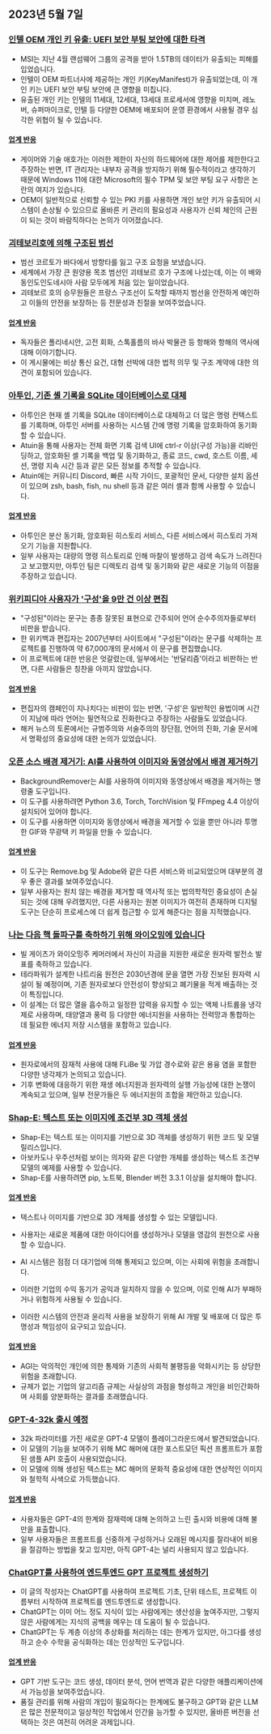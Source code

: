 

<CallToAction />

<Steps>

## 2023년 5월 7일

### [인텔 OEM 개인 키 유출: UEFI 보안 부팅 보안에 대한 타격](https://securityonline.info/intel-oem-private-key-leak-a-blow-to-uefi-secure-boot-security/)

- MSI는 지난 4월 랜섬웨어 그룹의 공격을 받아 1.5TB의 데이터가 유출되는 피해를 입었습니다.
- 인텔이 OEM 파트너사에 제공하는 개인 키(KeyManifest)가 유출되었는데, 이 개인 키는 UEFI 보안 부팅 보안에 큰 영향을 미칩니다.
- 유출된 개인 키는 인텔의 11세대, 12세대, 13세대 프로세서에 영향을 미치며, 레노버, 슈퍼마이크로, 인텔 등 다양한 OEM에 배포되어 운영 환경에서 사용될 경우 심각한 위협이 될 수 있습니다.

#### [업계 반응](http://news.ycombinator.com/item?id=35843566)

- 게이머와 기술 애호가는 이러한 제한이 자신의 하드웨어에 대한 제어를 제한한다고 주장하는 반면, IT 관리자는 내부자 공격을 방지하기 위해 필수적이라고 생각하기 때문에 Windows 11에 대한 Microsoft의 필수 TPM 및 보안 부팅 요구 사항은 논란의 여지가 있습니다.
- OEM이 일반적으로 신뢰할 수 있는 PKI 키를 사용하면 개인 보안 키가 유출되어 시스템이 손상될 수 있으므로 올바른 키 관리의 필요성과 사용자가 신뢰 체인의 근원이 되는 것이 바람직하다는 논의가 이어졌습니다.

### [괴테보리호에 의해 구조된 범선](https://www.gotheborg.se/news/rescue-of-sailing-boat/)

- 범선 코르토가 바다에서 방향타를 잃고 구조 요청을 보냈습니다.
- 세계에서 가장 큰 원양용 목조 범선인 괴테보르 호가 구조에 나섰는데, 이는 이 배와 동인도인도네시아 사람 모두에게 처음 있는 일이었습니다.
- 괴테보르 호의 승무원들은 프랑스 구조선이 도착할 때까지 범선을 안전하게 예인하고 이들의 안전을 보장하는 등 전문성과 친절을 보여주었습니다.

#### [업계 반응](http://news.ycombinator.com/item?id=35838751)

- 독자들은 폴리네시안, 고전 회화, 스톡홀름의 바사 박물관 등 항해와 항해의 역사에 대해 이야기합니다.
- 이 게시물에는 비상 통신 요건, 대형 선박에 대한 법적 의무 및 구조 계약에 대한 의견이 포함되어 있습니다.

### [아투인, 기존 셸 기록을 SQLite 데이터베이스로 대체](https://github.com/ellie/atuin)

- 아투인은 현재 셸 기록을 SQLite 데이터베이스로 대체하고 더 많은 명령 컨텍스트를 기록하며, 아투인 서버를 사용하는 시스템 간에 명령 기록을 암호화하여 동기화할 수 있습니다.
- Atuin을 통해 사용자는 전체 화면 기록 검색 UI에 ctrl-r 이상(구성 가능)을 리바인딩하고, 암호화된 셸 기록을 백업 및 동기화하고, 종료 코드, cwd, 호스트 이름, 세션, 명령 지속 시간 등과 같은 모든 정보를 추적할 수 있습니다.
- Atuin에는 커뮤니티 Discord, 빠른 시작 가이드, 포괄적인 문서, 다양한 설치 옵션이 있으며 zsh, bash, fish, nu shell 등과 같은 여러 셸과 함께 사용할 수 있습니다.

#### [업계 반응](http://news.ycombinator.com/item?id=35839470)

- 아투인은 분산 동기화, 암호화된 히스토리 서비스, 다른 서비스에서 히스토리 가져오기 기능을 지원합니다.
- 일부 사용자는 대량의 명령 히스토리로 인해 마찰이 발생하고 검색 속도가 느려진다고 보고했지만, 아투인 팀은 디렉토리 검색 및 동기화와 같은 새로운 기능의 이점을 주장하고 있습니다.

### [위키피디아 사용자가 '구성'을 9만 건 이상 편집](https://en.wikipedia.org/wiki/User:Giraffedata/comprised_of)

- "구성된"이라는 문구는 종종 잘못된 표현으로 간주되어 언어 순수주의자들로부터 비판을 받습니다.
- 한 위키백과 편집자는 2007년부터 사이트에서 "구성된"이라는 문구를 삭제하는 프로젝트를 진행하여 약 67,000개의 문서에서 이 문구를 편집했습니다.
- 이 프로젝트에 대한 반응은 엇갈렸는데, 일부에서는 '반달리즘'이라고 비판하는 반면, 다른 사람들은 칭찬을 아끼지 않았습니다.

#### [업계 반응](http://news.ycombinator.com/item?id=35838180)

- 편집자의 캠페인이 지나치다는 비판이 있는 반면, '구성'은 일반적인 용법이며 시간이 지남에 따라 언어는 필연적으로 진화한다고 주장하는 사람들도 있었습니다.
- 해커 뉴스의 토론에서는 규범주의와 서술주의의 장단점, 언어의 진화, 기술 문서에서 명확성의 중요성에 대한 논의가 있었습니다.

### [오픈 소스 배경 제거기: AI를 사용하여 이미지와 동영상에서 배경 제거하기](https://github.com/nadermx/backgroundremover)

- BackgroundRemover는 AI를 사용하여 이미지와 동영상에서 배경을 제거하는 명령줄 도구입니다.
- 이 도구를 사용하려면 Python 3.6, Torch, TorchVision 및 FFmpeg 4.4 이상이 설치되어 있어야 합니다.
- 이 도구를 사용하면 이미지와 동영상에서 배경을 제거할 수 있을 뿐만 아니라 투명한 GIF와 무광택 키 파일을 만들 수 있습니다.

#### [업계 반응](http://news.ycombinator.com/item?id=35838504)

- 이 도구는 Remove.bg 및 Adobe와 같은 다른 서비스와 비교되었으며 대부분의 경우 좋은 결과를 보여주었습니다.
- 일부 사용자는 원치 않는 배경을 제거할 때 역사적 또는 법의학적인 중요성이 손실되는 것에 대해 우려했지만, 다른 사용자는 원본 이미지가 여전히 존재하며 디지털 도구는 단순히 프로세스에 더 쉽게 접근할 수 있게 해준다는 점을 지적했습니다.

### [나는 다음 핵 돌파구를 축하하기 위해 와이오밍에 있습니다](https://www.gatesnotes.com/Wyoming-TerraPower)

- 빌 게이츠가 와이오밍주 케머러에서 자신이 자금을 지원한 새로운 원자력 발전소 발표를 축하하고 있습니다.
- 테라파워가 설계한 나트리움 원전은 2030년경에 문을 열면 가장 진보된 원자력 시설이 될 예정이며, 기존 원자로보다 안전성이 향상되고 폐기물을 적게 배출하는 것이 특징입니다.
- 이 설계는 더 많은 열을 흡수하고 일정한 압력을 유지할 수 있는 액체 나트륨을 냉각제로 사용하며, 태양열과 풍력 등 다양한 에너지원을 사용하는 전력망과 통합하는 데 필요한 에너지 저장 시스템을 포함하고 있습니다.

#### [업계 반응](http://news.ycombinator.com/item?id=35838407)

- 원자로에서의 잠재적 사용에 대해 FLiBe 및 가압 경수로와 같은 용융 염을 포함한 다양한 냉각제가 논의되고 있습니다.
- 기후 변화에 대응하기 위한 재생 에너지원과 원자력의 실행 가능성에 대한 논쟁이 계속되고 있으며, 일부 전문가들은 두 에너지원의 조합을 제안하고 있습니다.

### [Shap-E: 텍스트 또는 이미지에 조건부 3D 객체 생성](https://github.com/openai/shap-e)

- Shap-E는 텍스트 또는 이미지를 기반으로 3D 객체를 생성하기 위한 코드 및 모델 릴리스입니다.
- 아보카도나 우주선처럼 보이는 의자와 같은 다양한 개체를 생성하는 텍스트 조건부 모델의 예제를 사용할 수 있습니다.
- Shap-E를 사용하려면 pip, 노트북, Blender 버전 3.3.1 이상을 설치해야 합니다.

#### [업계 반응](http://news.ycombinator.com/item?id=35836976)

- 텍스트나 이미지를 기반으로 3D 개체를 생성할 수 있는 모델입니다.
- 사용자는 새로운 제품에 대한 아이디어를 생성하거나 모델을 영감의 원천으로 사용할 수 있습니다.

- AI 시스템은 점점 더 대기업에 의해 통제되고 있으며, 이는 사회에 위험을 초래합니다.
- 이러한 기업의 수익 동기가 공익과 일치하지 않을 수 있으며, 이로 인해 AI가 부패하거나 위험하게 사용될 수 있습니다.
- 이러한 시스템의 안전과 윤리적 사용을 보장하기 위해 AI 개발 및 배포에 더 많은 투명성과 책임성이 요구되고 있습니다.

#### [업계 반응](http://news.ycombinator.com/item?id=35841542)

- AGI는 악의적인 개인에 의한 통제와 기존의 사회적 불평등을 악화시키는 등 상당한 위험을 초래합니다.
- 규제가 없는 기업의 알고리즘 규제는 사실상의 과점을 형성하고 개인을 비인간화하며 사회를 양분화하는 결과를 초래했습니다.

### [GPT-4-32k 출시 예정](https://community.openai.com/t/it-looks-like-gpt-4-32k-is-rolling-out/194615)

- 32k 파라미터를 가진 새로운 GPT-4 모델이 플레이그라운드에서 발견되었습니다.
- 이 모델의 기능을 보여주기 위해 MC 해머에 대한 포스트모던 픽션 프롬프트가 포함된 샘플 API 호출이 사용되었습니다.
- 이 모델에 의해 생성된 텍스트는 MC 해머의 문화적 중요성에 대한 연상적인 이미지와 철학적 사색으로 가득했습니다.

#### [업계 반응](http://news.ycombinator.com/item?id=35841460)

- 사용자들은 GPT-4의 한계와 잠재력에 대해 논의하고 느린 출시와 비용에 대해 불만을 표출합니다.
- 일부 사용자들은 프롬프트를 신중하게 구성하거나 오래된 메시지를 잘라내어 비용을 절감하는 방법을 찾고 있지만, 아직 GPT-4는 널리 사용되지 않고 있습니다.

### [ChatGPT를 사용하여 엔드투엔드 GPT 프로젝트 생성하기](https://github.com/ixaxaar/VardaGPT/blob/master/STORY.md)

- 이 글의 작성자는 ChatGPT를 사용하여 프로젝트 기초, 단위 테스트, 프로젝트 이름부터 시작하여 프로젝트를 엔드투엔드로 생성합니다.
- ChatGPT는 이미 어느 정도 지식이 있는 사람에게는 생산성을 높여주지만, 그렇지 않은 사람에게는 지식의 공백을 메우는 데 도움이 될 수 있습니다.
- ChatGPT는 두 계층 이상의 추상화를 처리하는 데는 한계가 있지만, 아그다를 생성하고 순수 수학을 공식화하는 데는 인상적인 도구입니다.

#### [업계 반응](http://news.ycombinator.com/item?id=35839536)

- GPT 기반 도구는 코드 생성, 데이터 분석, 언어 번역과 같은 다양한 애플리케이션에서 가능성을 보여주었습니다.
- 품질 관리를 위해 사람의 개입이 필요하다는 한계에도 불구하고 GPT와 같은 LLM은 많은 전문적이고 일상적인 작업에서 인간을 능가할 수 있지만, 올바른 버전을 선택하는 것은 여전히 어려운 과제입니다.

</Steps>
